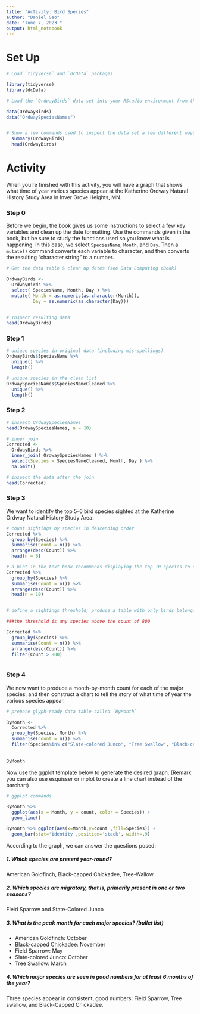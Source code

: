 ```yaml
---
title: "Activity: Bird Species"
author: "Daniel Gao"
date: "June 7, 2023 "
output: html_notebook
---
```



# Set Up

```r
# Load `tidyverse` and `dcData` packages

library(tidyverse)
library(dcData)

# Load the `OrdwayBirds` data set into your RStudio environment from the `dcData` package

data(OrdwayBirds)
data("OrdwaySpeciesNames")


# Show a few commands used to inspect the data set a few different ways
  summary(OrdwayBirds)
  head(OrdwayBirds)

```

# Activity

When you're finished with this activity, you will have a graph that shows what time of year various species appear at the Katherine Ordway Natural History Study Area in Inver Grove Heights, MN.

### Step 0

Before we begin, the book gives us some instructions to select a few key variables and clean up the date formatting.  Use the commands given in the book, but be sure to study the functions used so you know what is happening.  In this case, we select `SpeciesName`, `Month`, and `Day`. Then a `mutate()` command converts each variable to character, and then converts the resulting "character string" to a number.

```r
# Get the data table & clean up dates (see Data Computing eBook)

OrdwayBirds <-
  OrdwayBirds %>%
  select( SpeciesName, Month, Day ) %>%
  mutate( Month = as.numeric(as.character(Month)), 
          Day = as.numeric(as.character(Day)))

  
# Inspect resulting data
head(OrdwayBirds)

```



### Step 1


```r
# unique species in original data (including mis-spellings)
OrdwayBirds$SpeciesName %>%
  unique() %>%
  length()

# unique species in the clean list
OrdwaySpeciesNames$SpeciesNameCleaned %>%
  unique() %>%
  length()


```


### Step 2
  
  
```r
# inspect OrdwaySpeciesNames
head(OrdwaySpeciesNames, n = 10)

# inner join 
Corrected <-
  OrdwayBirds %>%
  inner_join( OrdwaySpeciesNames ) %>% 
  select(Species = SpeciesNameCleaned, Month, Day ) %>%
  na.omit()

# inspect the data after the join
head(Corrected)

```


### Step 3

We want to identify the top 5-6 bird species sighted at the Katherine Ordway Natural History Study Area.

```r
# count sightings by species in descending order
Corrected %>% 
  group_by(Species) %>%
  summarise(Count = n()) %>%
  arrange(desc(Count)) %>%
  head(n = 6)

# a hint in the text book recommends displaying the top 10 species to choose our threshold
Corrected %>% 
  group_by(Species) %>%
  summarise(Count = n()) %>%
  arrange(desc(Count)) %>%
  head(n = 10)


# define a sightings threshold; produce a table with only birds belonging to major species

###the threshold is any species above the count of 800

Corrected %>% 
  group_by(Species) %>%
  summarise(Count = n()) %>%
  arrange(desc(Count)) %>%
  filter(Count > 800)



```


### Step 4

We now want to produce a month-by-month count for each of the major species, and then construct a chart to tell the story of what time of year the various species appear.

```r
# prepare glyph-ready data table called `ByMonth`

ByMonth <- 
  Corrected %>% 
  group_by(Species, Month) %>%
  summarise(count = n()) %>%
  filter(Species%in% c("Slate-colored Junco", "Tree Swallow", "Black-capped Chickadee", "American Goldfinch", "Field Sparrow" ))
  
  
ByMonth
```

Now use the ggplot template below to generate the desired graph. (Remark you can also use esquisser or mplot to create a line chart instead of the barchart)



```r
# ggplot commands

ByMonth %>% 
  ggplot(aes(x = Month, y = count, color = Species)) + 
  geom_line()

ByMonth %>% ggplot(aes(x=Month,y=count ,fill=Species)) +
  geom_bar(stat='identity',position='stack', width=.9) 

```

According to the graph, we can answer the questions posed:

##### 1. Which species are present year-round?  
American Goldfinch, Black-capped Chickadee, Tree-Wallow


##### 2. Which species are migratory, that is, primarily present in one or two seasons?
Field Sparrow and State-Colored Junco


##### 3. What is the peak month for each major species? (bullet list)
* American Goldfinch: October
* Black-capped Chickadee: November
* Field Sparrow: May 
* Slate-colored Junco: October
* Tree Swallow: March


##### 4. Which major species are seen in good numbers for at least 6 months of the year?
Three species appear in consistent, good numbers: Field Sparrow, Tree swallow, and Black-Capped Chickadee. 

